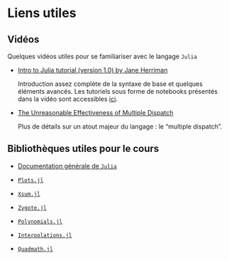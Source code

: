 # Liens utiles

## Vidéos

Quelques vidéos utiles pour se familiariser avec le langage `Julia`

- [Intro to Julia tutorial (version 1.0) by Jane Herriman](https://youtu.be/8h8rQyEpiZA)

  Introduction assez complète de la syntaxe de base et quelques éléments avancés. Les tutoriels sous forme de notebooks présentés dans la vidéo sont accessibles [ici](https://github.com/xorJane/Introduction_to_Julia_tutorials).

- [The Unreasonable Effectiveness of Multiple Dispatch](https://www.youtube.com/watch?v=kc9HwsxE1OY)

  Plus de détails sur un atout majeur du langage : le "multiple dispatch".

## Bibliothèques utiles pour le cours

- [Documentation générale de `Julia`](https://docs.julialang.org/en/v1/)

- [`Plots.jl`](https://github.com/JuliaPlots/Plots.jl)

- [`Xsum.jl`](https://github.com/JuliaMath/Xsum.jl)

- [`Zygote.jl`](https://github.com/FluxML/Zygote.jl)

- [`Polynomials.jl`](https://github.com/JuliaMath/Polynomials.jl)

- [`Interpolations.jl`](https://github.com/JuliaMath/Interpolations.jl)

- [`Quadmath.jl`](https://github.com/JuliaMath/Quadmath.jl)
